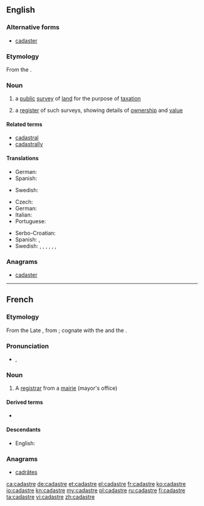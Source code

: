 ==English==

{{wikipedia}}

===Alternative forms===
* [[cadaster]] {{qualifier|rare}}

===Etymology===
From the {{etyl|fr|en}} {{term|cadastre|lang=fr}}.

===Noun===
{{en-noun}}

# {{context|cartography|lang=en}} a [[public]] [[survey]] of [[land]] for the purpose of [[taxation]]
# a [[register]] of such surveys, showing details of [[ownership]] and [[value]]

====Related terms====
* [[cadastral]]
* [[cadastrally]]

====Translations====
{{trans-top|(cartography) a public survey of land}}
* German: {{t+|de|Kataster|n}}
* Spanish: {{t+|es|catastro|m}}
{{trans-mid}}
* Swedish: {{t-|sv|katastermätning|c}}
{{trans-bottom}}

{{trans-top|register}}
* Czech: {{t-|cs|katastr|m}}
* German: {{t+|de|Katasteramt|n}}
* Italian: {{t+|it|catasto|m}}
* Portuguese: {{t+|pt|cadastro}}
{{trans-mid}}
* Serbo-Croatian: {{t-|sh|катастар|m|tr=katastar|sc=Cyrl}}
* Spanish: {{t+|es|catastro|m}}, {{t-|es|registro de bienes raíces|m}}
* Swedish: {{t-|sv|jordebok|c}}, {{t+|sv|matrikel|c}}, {{t-|sv|kataster|c}}, {{t+|sv|mantalslängd|c}}, {{t-|sv|fastighetsregister|n}}, {{t-|sv|katasterkarta|c}}, {{t-|sv|lantmäterikarta|c}}
{{trans-bottom}}

===Anagrams===
* [[cadaster#English|cadaster]]

----

==French==

===Etymology===
From the Late {{etyl|la|fr}} {{term|capitastrum||register of the polltax|lang=la}}, from {{term|caput||head”, “poll|lang=la}}; cognate with the {{etyl|it|-}} {{term|catastro|lang=it}} and the {{etyl|es|-}} {{term|catastro|lang=es}}.

===Pronunciation===
* {{IPA|/ka.dastʁ/|lang=fr}}, {{X-SAMPA|/ka.dastR/}}

===Noun===
{{fr-noun|m}}

# A [[registrar]] from a [[mairie]] (mayor's office)

====Derived terms====
* {{l/fr|cadastral}}

====Descendants====
* English: {{l/en|cadastre}}

===Anagrams===
* [[cadrâtes#French|cadrâtes]]

[[ca:cadastre]]
[[de:cadastre]]
[[et:cadastre]]
[[el:cadastre]]
[[fr:cadastre]]
[[ko:cadastre]]
[[io:cadastre]]
[[kn:cadastre]]
[[my:cadastre]]
[[pl:cadastre]]
[[ru:cadastre]]
[[fi:cadastre]]
[[ta:cadastre]]
[[vi:cadastre]]
[[zh:cadastre]]